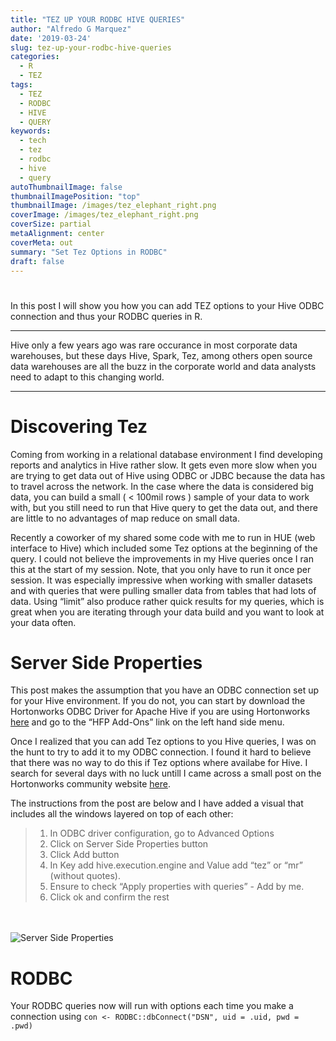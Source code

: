 ```yaml
---
title: "TEZ UP YOUR RODBC HIVE QUERIES"
author: "Alfredo G Marquez"
date: '2019-03-24'
slug: tez-up-your-rodbc-hive-queries
categories:
  - R
  - TEZ
tags:
  - TEZ
  - RODBC
  - HIVE
  - QUERY
keywords:
  - tech
  - tez
  - rodbc
  - hive
  - query
autoThumbnailImage: false
thumbnailImagePosition: "top"
thumbnailImage: /images/tez_elephant_right.png
coverImage: /images/tez_elephant_right.png
coverSize: partial
metaAlignment: center
coverMeta: out
summary: "Set Tez Options in RODBC"
draft: false
---
```


#

In this post I will show you how you can add TEZ options to your Hive ODBC connection and thus your RODBC queries in R.

-----

Hive only a few years ago was rare occurance in most corporate data warehouses, but these days Hive, Spark, Tez, among others open source data warehouses are all the buzz in the corporate world and data analysts need to adapt to this changing world.

-----

# Discovering Tez

Coming from working in a relational database environment I find developing reports and analytics in Hive rather slow.  It gets even more slow when you are trying to get data out of Hive using ODBC or JDBC because the data has to travel across the network.  In the case where the data is considered big data, you can build a small ( < 100mil rows ) sample of your data to work with, but you still need to run that Hive query to get the data out, and there are little to no advantages of map reduce on small data.   

Recently a coworker of my shared some code with me to run in HUE (web interface to Hive) which included some Tez options at the beginning of the query.  I could not believe the improvements in my Hive queries once I ran this at the start of my session. Note, that you only have to run it once per session.  It was especially impressive when working with smaller datasets and with queries that were pulling smaller data from tables that had lots of data.  Using "limit" also produce rather quick results for my queries, which is great when you are iterating through your data build and you want to look at your data often.


# Server Side Properties

This post makes the assumption that you have an ODBC connection set up for your Hive environment.  If you do not, you can start by download the Hortonworks ODBC Driver for Apache Hive if you are using Hortonworks [here](https://hortonworks.com/downloads/) and go to the "HFP Add-Ons" link on the left hand side menu.

Once I realized that you can add Tez options to you Hive queries, I was on the hunt to try to add it to my ODBC connection.  I found it hard to believe that there was no way to do this if Tez options where availabe for Hive.  I search for several days with no luck untill I came across a small post on the Hortonworks community website [here](https://community.hortonworks.com/content/supportkb/49486/how-to-set-hiveexecutionengine-using-hortonworks-h.html).  

The instructions from the post are below and I have added a visual that includes all the windows layered on top of each other:

> 1. In ODBC driver configuration, go to Advanced Options 
2. Click on Server Side Properties button 
3. Click Add button 
4. In Key add hive.execution.engine and Value add "tez" or "mr" (without quotes). 
5. Ensure to check "Apply properties with queries" - Add by me.
6. Click ok and confirm the rest  

<br></br>
![Server Side Properties](/images/server_side_properties_options.PNG)


# RODBC

Your RODBC queries now will run with options each time you make a connection using `con <- RODBC::dbConnect("DSN", uid = .uid, pwd = .pwd)`

